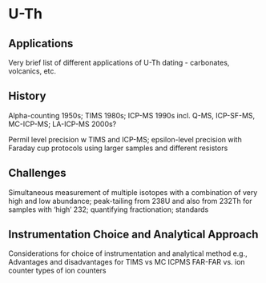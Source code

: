 # U-Th

## Applications {#sec-UTh-Applications}

Very brief list of different applications of U-Th dating - carbonates, volcanics, etc.

## History {#sec-UTh-History}

Alpha-counting 1950s; TIMS 1980s; ICP-MS 1990s incl. Q-MS, ICP-SF-MS, MC-ICP-MS; LA-ICP-MS 2000s?

Permil level precision w TIMS and ICP-MS; epsilon-level precision with Faraday cup protocols using larger samples and different resistors

## Challenges {#sec-UTh-Challenges}

Simultaneous measurement of multiple isotopes with a combination of very high and low abundance; peak-tailing from 238U and also from 232Th for samples with 'high' 232; quantifying fractionation; standards

## Instrumentation Choice and Analytical Approach {#sec-UTh-AnalyticalChoices}

Considerations for choice of instrumentation and analytical method
e.g., Advantages and disadvantages for TIMS vs MC ICPMS
FAR-FAR vs. ion counter
types of ion counters

